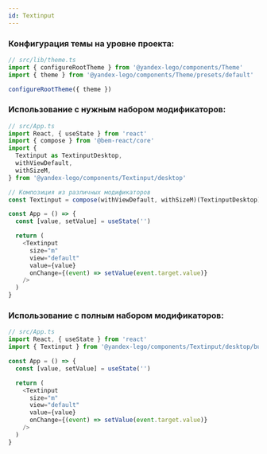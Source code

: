 ```yaml
---
id: Textinput
---
```


### Конфигурация темы на уровне проекта:

```ts
// src/lib/theme.ts
import { configureRootTheme } from '@yandex-lego/components/Theme'
import { theme } from '@yandex-lego/components/Theme/presets/default'

configureRootTheme({ theme })
```

### Использование с нужным набором модификаторов:

```ts
// src/App.ts
import React, { useState } from 'react'
import { compose } from '@bem-react/core'
import {
  Textinput as TextinputDesktop,
  withViewDefault,
  withSizeM,
} from '@yandex-lego/components/Textinput/desktop'

// Композиция из различных модификаторов
const Textinput = compose(withViewDefault, withSizeM)(TextinputDesktop)

const App = () => {
  const [value, setValue] = useState('')

  return (
    <Textinput
      size="m"
      view="default"
      value={value}
      onChange={(event) => setValue(event.target.value)}
    />
  )
}
```

### Использование с полным набором модификаторов:

```ts
// src/App.ts
import React, { useState } from 'react'
import { Textinput } from '@yandex-lego/components/Textinput/desktop/bundle'

const App = () => {
  const [value, setValue] = useState('')

  return (
    <Textinput
      size="m"
      view="default"
      value={value}
      onChange={(event) => setValue(event.target.value)}
    />
  )
}
```
